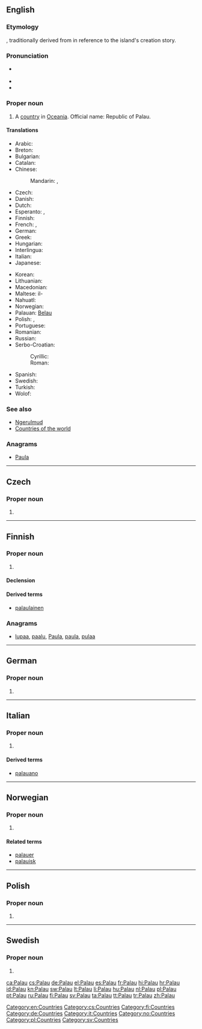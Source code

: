 ==English==
{{wikipedia}}

===Etymology===
{{etyl|pau}} {{term|Belau||Palau}}, traditionally derived from {{etyl|pau}} {{term|aidebelau||indirect replies}} in reference to the island's creation story.

===Pronunciation===
* {{a|UK|US}} {{IPA|/pəˈlaʊ/}}
* {{audio|en-us-Palau.ogg|Audio (US)}}
* {{rhymes|aʊ}}

===Proper noun===
{{en-proper noun}}

# A [[country]] in [[Oceania]]. Official name: Republic of Palau.

====Translations====
{{trans-top|Republic of Palau}}
* Arabic: {{t|ar|بالاو|m|tr=balaaw}}
* Breton: {{t|br|Palau}}
* Bulgarian: {{t-|bg|Палау}}
* Catalan: {{t+|ca|Palau}}
* Chinese:
*: Mandarin: {{t-|cmn|帕勞|sc=Hani}}, {{t-|cmn|帕劳|tr=Pàláo|sc=Hani}}
* Czech: {{t-|cs|Palau}}
* Danish: {{t-|da|Palau}}
* Dutch: {{t+|nl|Palau}}
* Esperanto: {{t|eo|Belaŭo}}, {{t|eo|Palaŭo}}
* Finnish: {{t+|fi|Palau}}
* French: {{t+|fr|Belau}}, {{t+|fr|Palau}}
* German: {{t+|de|Palau}}
* Greek: {{t+|el|Παλάου|n|tr=Paláou}}
* Hungarian: {{t+|hu|Palau}}
* Interlingua: {{t|ia|Palau}}
* Italian: {{t-|it|Palau}}
* Japanese: {{t-|ja|パラオ|tr=Parao}}
{{trans-mid}}
* Korean: {{t|ko|팔라우|tr=Pallau}}
* Lithuanian: {{t+|lt|Palau|f|xs=Lithuanian}}
* Macedonian: {{t-|mk|Палау|tr=Paláu}}
* Maltese: il-{{t|mt|Palaw}}
* Nahuatl: {{t|nah|Palaos}}
* Norwegian: {{t-|no|Palau}}
* Palauan: [[Belau]]
* Polish: {{t|pl|Palau}}, {{t|pl|Belau}}
* Portuguese: {{t+|pt|Palau}}
* Romanian: {{t-|ro|Palau|n}}
* Russian: {{t-|ru|Палау|f|n|tr=Paláu}} {{indeclinable}}
* Serbo-Croatian:
*: Cyrillic: {{t|sh|Палау|m}}
*: Roman: {{t|sh|Palau|m}}
* Spanish: {{t+|es|Palaos}}
* Swedish: {{t+|sv|Palau}}
* Turkish: {{t+|tr|Palau}}
* Wolof: {{t|wo|Palau}}
{{trans-bottom}}

===See also===
* [[Ngerulmud]]
* [[Appendix:Countries of the world|Countries of the world]]

===Anagrams===
* [[Paula#English|Paula]]

[[Category:en:Countries]]

----

==Czech==

===Proper noun===
{{cs-proper noun|g=}}

# {{l|en|Palau}}

[[Category:cs:Countries]]

----

==Finnish==
{{wikipedia|lang=fi}}

===Proper noun===
{{fi-proper noun}}

# {{l|en|Palau}}

====Declension====
{{fi-decl-rosé|Pala|u|nopl=1}}

====Derived terms====
* [[palaulainen]]

===Anagrams===
* [[lupaa#Finnish|lupaa]], [[paalu#Finnish|paalu]], [[Paula#Finnish|Paula]], [[paula#Finnish|paula]], [[pulaa#Finnish|pulaa]]

[[Category:fi:Countries]]

----

==German==
{{wikipedia|lang=de}}

===Proper noun===
{{de-proper noun|g=n}}

# {{l|en|Palau}}

[[Category:de:Countries]]

----

==Italian==
{{wikipedia|lang=it}}

===Proper noun===
{{it-proper noun|g=m}}

# {{l|en|Palau}}

====Derived terms====
* [[palauano]]

[[Category:it:Countries]]

----

==Norwegian==

===Proper noun===
{{no-proper noun}}

# {{l|en|Palau}}

====Related terms====
* [[palauer]]
* [[palauisk]]

[[Category:no:Countries]]

----

==Polish==

===Proper noun===
{{head|pl|proper noun|g=n|undeclinable}}

# {{l|en|Palau}}

[[Category:pl:Countries]]

----

==Swedish==

===Proper noun===
{{head|sv|proper noun}}

# {{l|en|Palau}}

[[Category:sv:Countries]]

[[ca:Palau]]
[[cs:Palau]]
[[de:Palau]]
[[el:Palau]]
[[es:Palau]]
[[fr:Palau]]
[[hi:Palau]]
[[hr:Palau]]
[[id:Palau]]
[[kn:Palau]]
[[sw:Palau]]
[[lt:Palau]]
[[li:Palau]]
[[hu:Palau]]
[[nl:Palau]]
[[pl:Palau]]
[[pt:Palau]]
[[ru:Palau]]
[[fi:Palau]]
[[sv:Palau]]
[[ta:Palau]]
[[tt:Palau]]
[[tr:Palau]]
[[zh:Palau]]